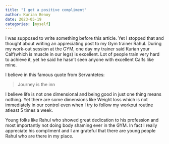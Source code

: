 ```yaml
---
title: "I got a positive compliment"
author: Kurian Benoy
date: 2023-05-19
categories: [myself]
---
```


I was supposed to write something before this article. Yet I stopped that and thought about writing an appreciating post to my Gym trainer Rahul. During my work-out session at the GYM, one day my
trainer said Kurian your Calf(which is muscle in our legs) is excellent. Lot of people train very hard to achieve it, yet he said he hasn't seen anyone with excellent Calfs like mine.

I believe in this famous quote from Servantetes:

> Journey is the inn

I believe life is not one dimensional and being good in just one thing means nothing. Yet
there are some dimensions like Weight loss which is not immediately in our control even when I try
to follow my workout routine atleast 5 times a week.

Young folks like Rahul who showed great dedication to his profession and most importantly not doing
body shaming ever in the GYM. In fact I really appreciate his compliment and I am grateful that there are young people  Rahul who are there in my place.

